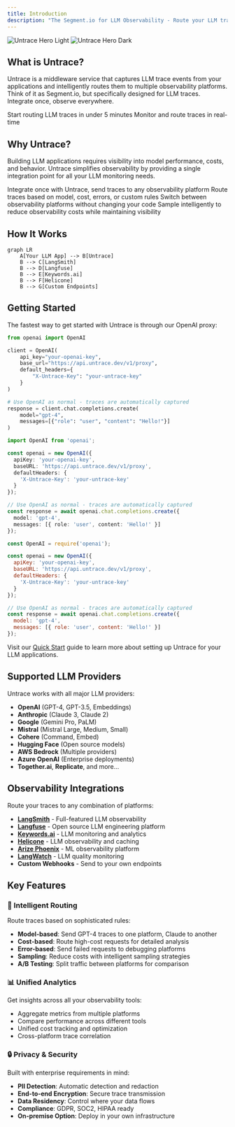 ```yaml
---
title: Introduction
description: "The Segment.io for LLM Observability - Route your LLM traces to any platform"
---
```


<img
  className="block dark:hidden"
  src="/images/cover-light.png"
  alt="Untrace Hero Light"
/>
<img
  className="hidden dark:block"
  src="/images/cover-dark.png"
  alt="Untrace Hero Dark"
/>

## What is Untrace?

Untrace is a middleware service that captures LLM trace events from your applications and intelligently routes them to multiple observability platforms. Think of it as Segment.io, but specifically designed for LLM traces. Integrate once, observe everywhere.

<CardGroup cols={2}>
  <Card
    title="Quick Start"
    icon="rocket"
    href="/quickstart"
  >
    Start routing LLM traces in under 5 minutes
  </Card>
  <Card
    title="Dashboard"
    icon="gauge"
    href="/dashboard"
  >
    Monitor and route traces in real-time
  </Card>
</CardGroup>

## Why Untrace?

Building LLM applications requires visibility into model performance, costs, and behavior. Untrace simplifies observability by providing a single integration point for all your LLM monitoring needs.

<CardGroup cols={2}>
  <Card
    title="Single Integration"
    icon="plug"
    href="/features/integration"
  >
    Integrate once with Untrace, send traces to any observability platform
  </Card>
  <Card
    title="Intelligent Routing"
    icon="route"
    href="/sdk"
  >
    Route traces based on model, cost, errors, or custom rules
  </Card>
  <Card
    title="No Vendor Lock-in"
    icon="unlock"
    href="/security"
  >
    Switch between observability platforms without changing your code
  </Card>
  <Card
    title="Cost Optimization"
    icon="dollar-sign"
    href="/providers"
  >
    Sample intelligently to reduce observability costs while maintaining visibility
  </Card>
</CardGroup>

## How It Works

```mermaid
graph LR
    A[Your LLM App] --> B[Untrace]
    B --> C[LangSmith]
    B --> D[Langfuse]
    B --> E[Keywords.ai]
    B --> F[Helicone]
    B --> G[Custom Endpoints]
```

## Getting Started

The fastest way to get started with Untrace is through our OpenAI proxy:

<CodeGroup>

```python Python
from openai import OpenAI

client = OpenAI(
    api_key="your-openai-key",
    base_url="https://api.untrace.dev/v1/proxy",
    default_headers={
        "X-Untrace-Key": "your-untrace-key"
    }
)

# Use OpenAI as normal - traces are automatically captured
response = client.chat.completions.create(
    model="gpt-4",
    messages=[{"role": "user", "content": "Hello!"}]
)
```

```typescript TypeScript
import OpenAI from 'openai';

const openai = new OpenAI({
  apiKey: 'your-openai-key',
  baseURL: 'https://api.untrace.dev/v1/proxy',
  defaultHeaders: {
    'X-Untrace-Key': 'your-untrace-key'
  }
});

// Use OpenAI as normal - traces are automatically captured
const response = await openai.chat.completions.create({
  model: 'gpt-4',
  messages: [{ role: 'user', content: 'Hello!' }]
});
```

```javascript JavaScript
const OpenAI = require('openai');

const openai = new OpenAI({
  apiKey: 'your-openai-key',
  baseURL: 'https://api.untrace.dev/v1/proxy',
  defaultHeaders: {
    'X-Untrace-Key': 'your-untrace-key'
  }
});

// Use OpenAI as normal - traces are automatically captured
const response = await openai.chat.completions.create({
  model: 'gpt-4',
  messages: [{ role: 'user', content: 'Hello!' }]
});
```

</CodeGroup>

Visit our [Quick Start](/quickstart) guide to learn more about setting up Untrace for your LLM applications.

## Supported LLM Providers

Untrace works with all major LLM providers:

- **OpenAI** (GPT-4, GPT-3.5, Embeddings)
- **Anthropic** (Claude 3, Claude 2)
- **Google** (Gemini Pro, PaLM)
- **Mistral** (Mistral Large, Medium, Small)
- **Cohere** (Command, Embed)
- **Hugging Face** (Open source models)
- **AWS Bedrock** (Multiple providers)
- **Azure OpenAI** (Enterprise deployments)
- **Together.ai**, **Replicate**, and more...

## Observability Integrations

Route your traces to any combination of platforms:

- **[LangSmith](https://smith.langchain.com)** - Full-featured LLM observability
- **[Langfuse](https://langfuse.com)** - Open source LLM engineering platform
- **[Keywords.ai](https://keywords.ai)** - LLM monitoring and analytics
- **[Helicone](https://helicone.ai)** - LLM observability and caching
- **[Arize Phoenix](https://phoenix.arize.com)** - ML observability platform
- **[LangWatch](https://langwatch.ai)** - LLM quality monitoring
- **Custom Webhooks** - Send to your own endpoints

## Key Features

### 🔀 Intelligent Routing

Route traces based on sophisticated rules:
- **Model-based**: Send GPT-4 traces to one platform, Claude to another
- **Cost-based**: Route high-cost requests for detailed analysis
- **Error-based**: Send failed requests to debugging platforms
- **Sampling**: Reduce costs with intelligent sampling strategies
- **A/B Testing**: Split traffic between platforms for comparison

### 📊 Unified Analytics

Get insights across all your observability tools:
- Aggregate metrics from multiple platforms
- Compare performance across different tools
- Unified cost tracking and optimization
- Cross-platform trace correlation

### 🔒 Privacy & Security

Built with enterprise requirements in mind:
- **PII Detection**: Automatic detection and redaction
- **End-to-end Encryption**: Secure trace transmission
- **Data Residency**: Control where your data flows
- **Compliance**: GDPR, SOC2, HIPAA ready
- **On-premise Option**: Deploy in your own infrastructure
